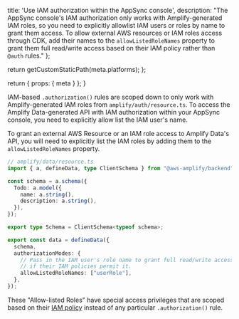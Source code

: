 
  title: 'Use IAM authorization within the AppSync console',
  description: "The AppSync console's IAM authorization only works with Amplify-generated IAM roles, so you need to explicitly allowlist IAM users or roles by name to grant them access. To allow external AWS resources or IAM roles access through CDK, add their names to the `allowListedRoleNames` property to grant them full read/write access based on their IAM policy rather than `@auth` rules."
};

  return getCustomStaticPath(meta.platforms);
};

  return {
    props: {
      meta
    }
  };
}

IAM-based `.authorization()` rules are scoped down to only work with Amplify-generated IAM roles from `amplify/auth/resource.ts`. To access the Amplify Data-generated API with IAM authorization within your AppSync console, you need to explicitly allow list the IAM user's name.

To grant an external AWS Resource or an IAM role access to Amplify Data's API, you will need to explicitly list the IAM roles by adding them to the `allowListedRoleNames` property.

```ts title="amplify/data/resource.ts"
// amplify/data/resource.ts
import { a, defineData, type ClientSchema } from "@aws-amplify/backend";

const schema = a.schema({
  Todo: a.model({
    name: a.string(),
    description: a.string(),
  }),
});

export type Schema = ClientSchema<typeof schema>;

export const data = defineData({
  schema,
  authorizationModes: {
    // Pass in the IAM user's role name to grant full read/write access to the API
    // if their IAM policies permit it.
    allowListedRoleNames: ["userRole"],
  },
});
```

These "Allow-listed Roles" have special access privileges that are scoped based on their [IAM policy](https://docs.aws.amazon.com/appsync/latest/devguide/security-authz.html#aws-iam-authorization) instead of any particular `.authorization()` rule.

